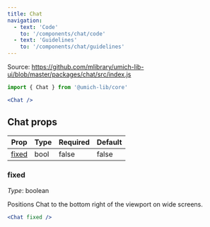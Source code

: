 ```yaml
---
title: Chat
navigation:
  - text: 'Code'
    to: '/components/chat/code'
  - text: 'Guidelines'
    to: '/components/chat/guidelines'
---
```



Source: https://github.com/mlibrary/umich-lib-ui/blob/master/packages/chat/src/index.js

```js
import { Chat } from '@umich-lib/core'
```

```jsx live=true
<Chat />
```

## Chat props

|Prop|Type|Required|Default|
|----|----|--------|-------|
|[fixed](#fixed)|bool|false|false|

### fixed

*Type*: boolean

Positions Chat to the bottom right of the viewport on wide screens.

```jsx live=true
<Chat fixed />
```